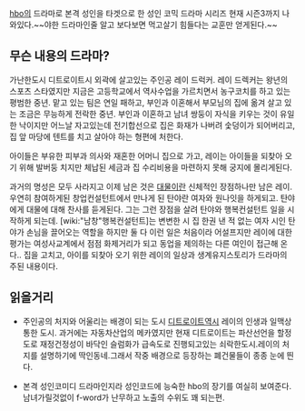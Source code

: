 [[hbo]]의 드라마로 본격 성인을 타겟으로 한 성인 코믹 드라마 시리즈 현재 시즌3까지 나와있다.~~야한 드라마인줄 알고 보다보면 먹고살기 힘들다는 교훈만 얻게된다.~~

== 무슨 내용의 드라마? ==

가난한도시 디트로이트시 외곽에 살고있는 주인공 레이 드럭커.
레이 드렉커는 왕년의 스포츠 스타였지만 지금은 고등학교에서 역사수업을 가르치면서 농구코치를 하고 있는 평범한 중년.
맡고 있는 팀은 연일 패하고, 부인과 이혼해서 부모님의 집에 옮겨 살고 있는 조금은 무능하게 전락한 중년.
부인과 이혼하고 남녀 쌍둥이 자식을 키우는 것이 유일한 낙이지만 
어느날 자고있는데 전기합선으로 집은 화재가 나버려 숯덩이가 되어버리고,집 앞 마당에 텐트를 치고 살아야 하는 형편에 처한다.

아이들은 부유한 피부과 의사와 재혼한 어머니 집으로 가고, 
레이는 아이들을 되찾아 오기 위해 발버둥 치지만 
체납된 세금과 집 수리비용을 마련하지 못해 궁지에 몰리게된다. 

과거의 명성은 모두 사라지고 이제 남은 것은 [[대물]]이란 신체적인 장점하나만 남은 레이.우연히 참여하게된 창업컨설턴트에서 만나게 된 탄야란 여자와 원나잇을 하게되고. 탄야에게 대물에 대해 찬사를 듣게된다.
그는 그런 장점을 살려 탄야와 행복컨설턴트 일을 시작하게 되는데.
[wiki:"남창"행복컨설턴트]는 변변한 시 집 한권 낸 적 없는 여자 시인 탄야가 손님을 끌어오는 역할을 하지만 
둘 다 이런 일은 처음이라 어설프지만 레이에 대한 평가는 여성사교계에서 점점 화제거리가 되고 동업을 제의하는 다른 여인이 접근해 온다.. 
집을 고치고, 아이를 되찾아 오기 위한 레이의 일상과 생계유지스토리가 드라마의 주된 내용이다. 

== 읽을거리 ==

* 주인공의 처지와 어울리는 배경이 되는 도시 [[디트로이트]]역시 레이의 인생과 일맥상통한 도시. 과거에는 자동차산업의 메카였지만 현재 디트로이트는 파산선언을 할정도로 재정건정성이 바닥인 슬럼화가 급속도로 진행되고있는 쇠락한도시.레이의 처지를 설명하기에 딱인동네.그래서 작중 배경으로 등장하는 폐건물들이 종종 눈에 띈다.

* 본격 성인코미디 드라마인지라 성인코드에 능숙한 hbo의 장기를 여실히 보여준다. 남녀가릴것없이 f-word가 난무하고 노출의 수위도 꽤 되는편.


